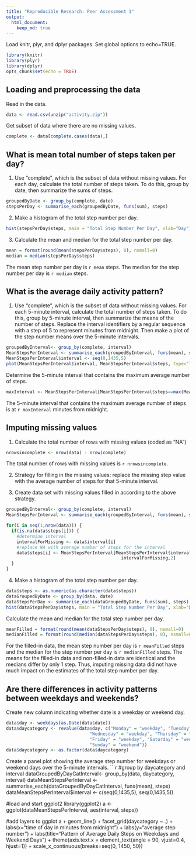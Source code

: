 ```yaml
---
title: "Reproducible Research: Peer Assessment 1"
output: 
  html_document:
    keep_md: true
---
```


Load knitr, plyr, and dplyr packages. Set global options to echo=TRUE.
```r
library(knitr)
library(plyr)
library(dplyr)
opts_chunk$set(echo = TRUE)
```

## Loading and preprocessing the data

Read in the data.
```r
data <- read.csv(unzip("activity.zip"))
```

Get subset of data where there are no missing values.
```r
complete <- data[complete.cases(data),]
```

## What is mean total number of steps taken per day?

1. Use "complete", which is the subset of data without missing values. For each day, calculate the total number of steps taken. To do this, group by date, then summarize the sums of steps.
```r
groupedByDate <- group_by(complete, date)
stepsPerDay <- summarise_each(groupedByDate, funs(sum), steps)
```

2. Make a histogram of the total step number per day.
```r
hist(stepsPerDay$steps, main = "Total Step Number Per Day", xlab="Day")
```

3. Calculate the mean and median for the total step number per day.
```r
mean = format(round(mean(stepsPerDay$steps), 0), nsmall=0)
median = median(stepsPerDay$steps)
```
The mean step number per day is `r mean` steps. The median for the step number per day is `r median` steps.

## What is the average daily activity pattern?

1. Use "complete", which is the subset of data without missing values. For each 5-minute interval, calculate the total number of steps taken. To do this, group by 5-minute interval, then summarize the means of the number of steps. Replace the interval identifiers by a regular sequence with a step of 5 to represent minutes from midnight. Then make a plot of the step number means over the 5-minute intervals.

```r
groupedByInterval<- group_by(complete, interval)
MeanStepsPerInterval <- summarise_each(groupedByInterval, funs(mean), steps)
MeanStepsPerInterval$interval <- seq(0,1435,5)
plot(MeanStepsPerInterval$interval, MeanStepsPerInterval$steps, type="l", xlab="time of day in minutes from midnight", ylab = "average number of steps taken", main = "Pattern of Average Daily Steps")
```

Determine the 5-minute interval that contains the maximum average number of steps.
```r
maxInterval <- MeanStepsPerInterval[MeanStepsPerInterval$steps==max(MeanStepsPerInterval$steps), 1]
```
The 5-minute interval that contains the maximum average number of steps is at `r maxInterval` minutes from midnight.

## Imputing missing values

1. Calculate the total number of rows with missing values (coded as "NA")
```r
nrowsincomplete <- nrow(data) - nrow(complete)
```
The total number of rows with missing values is `r nrowsincomplete`.

2. Strategy for filling in the missing values: replace the missing step value with the average number of steps for that 5-minute interval.

3. Create data set with missing values filled in according to the above strategy.
```r
groupedByInterval<- group_by(complete, interval)
MeanStepsPerInterval <- summarise_each(groupedByInterval, funs(mean), steps)

for(i in seq(1,nrow(data))) {
  if(is.na(data$steps[i])) {
    #determine interval
    intervalForMissing <- data$interval[i]
    #replace NA with average number of steps for the interval
    data$steps[i] <- MeanStepsPerInterval[MeanStepsPerInterval$interval==
                                            intervalForMissing,2]
  }
}
```

4. Make a histogram of the total step number per day.
```r
data$steps <- as.numeric(as.character(data$steps))
dataGroupedByDate <- group_by(data, date)
dataStepsPerDay <- summarise_each(dataGroupedByDate, funs(sum), steps)
hist(dataStepsPerDay$steps, main = "Total Step Number Per Day", xlab="Day")
```

Calculate the mean and median for the total step number per day.
```r
meanFilled = format(round(mean(dataStepsPerDay$steps), 0), nsmall=0)
medianFilled = format(round(median(dataStepsPerDay$steps), 0), nsmall=0)
```
For the filled-in data, the mean step number per day is `r meanFilled` steps and the median for the step number per day is `r medianFilled` steps. The means for the filled-in data and non-filled-in data are identical and the medians differ by only 1 step. Thus, imputing missing data did not have much impact on the estimates of the total step number per day.

## Are there differences in activity patterns between weekdays and weekends?

Create new column indicating whether date is a weekday or weekend day.
```r
data$day <- weekdays(as.Date(data$date))
data$daycategory <- revalue(data$day, c("Monday" = "weekday", "Tuesday" = "weekday", 
                                "Wednesday" = "weekday", "Thursday" = "weekday",
                                "Friday" = "weekday", "Saturday" = "weekend",
                                "Sunday" = "weekend"))
data$daycategory <- as.factor(data$daycategory)
```

Create a panel plot showing the average step number for weekdays or weekend days over the 5-minute intervals.
```r
#group by daycategory and interval
dataGroupedByDayCatInterval<- group_by(data, daycategory, interval)
dataMeanStepsPerInterval <- summarise_each(dataGroupedByDayCatInterval, 
                                           funs(mean), steps)
dataMeanStepsPerInterval$interval <- c(seq(0,1435,5), seq(0,1435,5))

#load and start ggplot2
library(ggplot2)
a <- ggplot(dataMeanStepsPerInterval, aes(interval, steps))

#add layers to ggplot
a + geom_line() + facet_grid(daycategory ~ .) + 
  labs(x="time of day in minutes from midnight") +
  labs(y="average step number") + 
  labs(title="Pattern of Average Daily Steps on Weekdays and Weekend Days") +
  theme(axis.text.x = element_text(angle = 90, vjust=0.4, hjust=1)) +
  scale_x_continuous(breaks=seq(0, 1450, 50))

